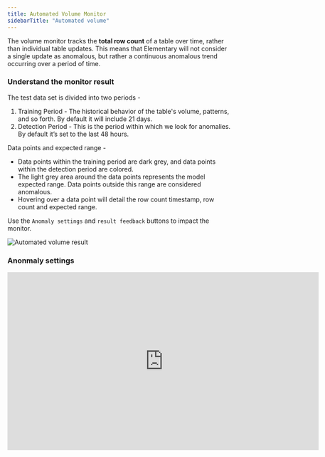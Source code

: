 ```yaml
---
title: Automated Volume Monitor
sidebarTitle: "Automated volume"
---
```


The volume monitor tracks the **total row count** of a table over time, rather than individual table updates. 
This means that Elementary will not consider a single update as anomalous, but rather a continuous anomalous trend occurring over a period of time.

### Understand the monitor result

The test data set is divided into two periods -

1. Training Period - The historical behavior of the table's volume, patterns, and so forth. By default it will include 21 days.
2. Detection Period - This is the period within which we look for anomalies. By default it’s set to the last 48 hours.

Data points and expected range - 
- Data points within the training period are dark grey, and data points within the detection period are colored.
- The light grey area around the data points represents the model expected range. Data points outside this range are considered anomalous.
- Hovering over a data point will detail the row count timestamp, row count and expected range. 

Use the `Anomaly settings` and `result feedback` buttons to impact the monitor.

<Frame>
  <div className="dark:bg-white rounded-md p-1">
    <img
      src="https://res.cloudinary.com/diuctyblm/image/upload/v1721128520/volume_ylochz.png"
      alt="Automated volume result"
    />
  </div>
</Frame>

### Anonmaly settings

<Snippet file="cloud/features/anomaly-detection/volume-configuration.mdx" />
<Snippet file="cloud/features/anomaly-detection/all-anomalies-configuration.mdx" />

<iframe
width="700"
height="400"
src="https://res.cloudinary.com/diuctyblm/video/upload/v1721129813/volume_anomaly_configuration_ywwkp0.mp4"
frameborder="0"
allow="accelerometer; autoplay; clipboard-write; encrypted-media; gyroscope; picture-in-picture"
allowfullscreen
alt="Anomaly settings simulator"
></iframe>